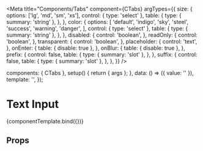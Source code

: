 
<Meta
  title="Components/Tabs"
  component={CTabs}
  argTypes={{
    size: {
      options: ['lg', 'md', 'sm', 'xs'],
      control: { type: 'select' },
      table: {
        type: { summary: 'string' },
      },
    },
    color: {
      options: [
        'default',
        'indigo',
        'sky',
        'steel',
        'success',
        'warning',
        'danger',
      ],
      control: { type: 'select' },
      table: {
        type: { summary: 'string' },
      },
    },
    disabled: {
      control: 'boolean',
    },
    readOnly: {
      control: 'boolean',
    },
    transparent: {
      control: 'boolean',
    },
    placeholder: {
      control: 'text',
    },
    onEnter: {
      table: { disable: true },
    },
    onBlur: {
      table: { disable: true },
    },
    prefix: {
      control: false,
      table: {
        type: { summary: 'slot' },
      },
    },
    suffix: {
      control: false,
      table: {
        type: { summary: 'slot' },
      },
    },
  }}
/>

<!--- Component template -->

  components: { CTabs },
  setup() {
    return { args };
  },
  data: () => ({ value: '' }),
  template: '<CTabs v-bind="args" id="text-input" v-model="value"/>',
});

<!--- Component documentation -->

# Text Input

<Canvas withSource="open">
  <Story
    name="Overview"
    args={{
      size: 'md',
      color: 'default',
      disabled: false,
      readOnly: false,
      transparent: false,
      placeholder: '',
      onEnter: undefined,
      onBlur: undefined,
    }}
  >
    {componentTemplate.bind({})}
  </Story>
</Canvas>

## Props

<ArgsTable story="Overview" />
